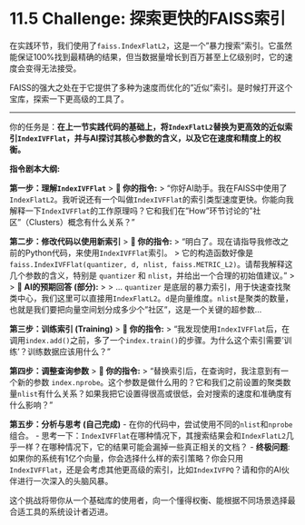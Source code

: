 # 11.5 Challenge: 探索更快的FAISS索引

在实践环节，我们使用了`faiss.IndexFlatL2`，这是一个"暴力搜索"索引。它虽然能保证100%找到最精确的结果，但当数据量增长到百万甚至上亿级别时，它的速度会变得无法接受。

FAISS的强大之处在于它提供了多种为速度而优化的"近似"索引。是时候打开这个宝库，探索一下更高级的工具了。

---

::: {.callout-warning title="开放性挑战：与AI一起探索更快的FAISS索引"}

你的任务是：**在上一节实践代码的基础上，将`IndexFlatL2`替换为更高效的近似索引`IndexIVFFlat`，并与AI探讨其核心参数的含义，以及它在速度和精度上的权衡。**

**指令剧本大纲:**

**第一步：理解`IndexIVFFlat`**
> **👤 你的指令:**
> "你好AI助手。我在FAISS中使用了`IndexFlatL2`。我听说还有一个叫做`IndexIVFFlat`的索引类型速度更快。你能向我解释一下`IndexIVFFlat`的工作原理吗？它和我们在"How"环节讨论的"社区"（Clusters）概念有什么关系？"

**第二步：修改代码以使用新索引**
> **👤 你的指令:**
> "明白了。现在请指导我修改之前的Python代码，来使用`IndexIVFFlat`索引。
> 它的构造函数好像是 `faiss.IndexIVFFlat(quantizer, d, nlist, faiss.METRIC_L2)`。请帮我解释这几个参数的含义，特别是 `quantizer` 和 `nlist`，并给出一个合理的初始值建议。"
>
> **🤖 AI的预期回答 (部分):**
> > ... `quantizer` 是底层的暴力索引，用于快速查找聚类中心，我们这里可以直接用`IndexFlatL2`。`d`是向量维度。`nlist`是聚类的数量，也就是我们要把向量空间划分成多少个"社区"，这是一个关键的超参数...

**第三步：训练索引 (Training)**
> **👤 你的指令:**
> "我发现使用`IndexIVFFlat`后，在调用`index.add()`之前，多了一个`index.train()`的步骤。为什么这个索引需要'训练'？训练数据应该用什么？"

**第四步：调整查询参数**
> **👤 你的指令:**
> "替换索引后，在查询时，我注意到有一个新的参数 `index.nprobe`。这个参数是做什么用的？它和我们之前设置的聚类数量`nlist`有什么关系？如果我把它设置得很高或很低，会对搜索的速度和准确度有什么影响？"

**第五步：分析与思考 (自己完成)**
-   在你的代码中，尝试使用不同的`nlist`和`nprobe`组合。
-   思考一下：`IndexIVFFlat`在哪种情况下，其搜索结果会和`IndexFlatL2`几乎一样？在哪种情况下，它的结果可能会漏掉一些真正相关的文档？
-   **终极问题**: 如果你的系统有1亿个向量，你会选择什么样的索引策略？你会只用`IndexIVFFlat`，还是会考虑其他更高级的索引，比如`IndexIVFPQ`？请和你的AI伙伴进行一次深入的头脑风暴。

这个挑战将带你从一个基础库的使用者，向一个懂得权衡、能根据不同场景选择最合适工具的系统设计者迈进。
:::
